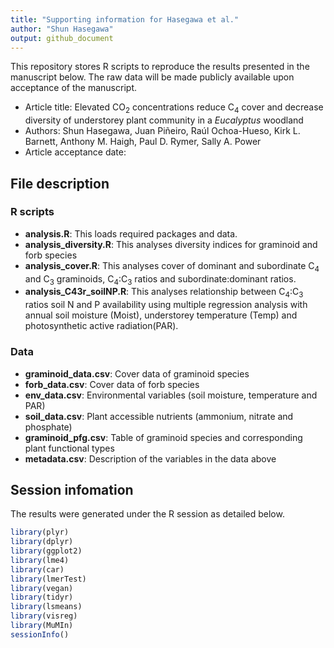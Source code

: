 ```yaml
---
title: "Supporting information for Hasegawa et al."
author: "Shun Hasegawa"
output: github_document
---
```


This repository stores R scripts to reproduce the results presented in the manuscript below. The raw data will be made publicly available upon acceptance of the manuscript.

* Article title: Elevated CO~2~ concentrations reduce C~4~ cover and decrease diversity of understorey plant community in a *Eucalyptus* woodland
* Authors: Shun Hasegawa, Juan Piñeiro, Raúl Ochoa-Hueso, Kirk L. Barnett, Anthony M. Haigh, Paul D. Rymer, Sally A. Power
* Article acceptance date:

## File description

### R scripts
* **analysis.R**: This loads required packages and data.
* **analysis_diversity.R**: This analyses diversity indices for graminoid and forb species
* **analysis_cover.R**: This analyses cover of dominant and subordinate C~4~ and C~3~ graminoids, C~4~:C~3~ ratios and subordinate:dominant ratios.
* **analysis_C43r_soilNP.R**: This analyses relationship between C~4~:C~3~ ratios soil N and P availability using multiple regression analysis with annual soil moisture (Moist), understorey temperature (Temp) and photosynthetic active radiation(PAR).

### Data
* **graminoid_data.csv**: Cover data of graminoid species
* **forb_data.csv**: Cover data of forb species
* **env_data.csv**: Environmental variables (soil moisture, temperature and PAR)
* **soil_data.csv**: Plant accessible nutrients (ammonium, nitrate and phosphate)
* **graminoid_pfg.csv**: Table of graminoid species and corresponding plant functional types
* **metadata.csv**: Description of the variables in the data above

## Session infomation
The results were generated under the R session as detailed below. 

```r
library(plyr)
library(dplyr)
library(ggplot2)
library(lme4)
library(car)
library(lmerTest)
library(vegan)
library(tidyr)
library(lsmeans)
library(visreg)
library(MuMIn)
sessionInfo()
```

